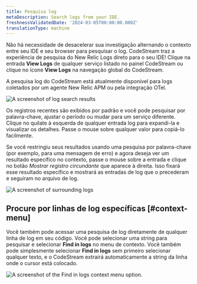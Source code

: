 ```yaml
---
title: Pesquisa log
metaDescription: Search logs from your IDE.
freshnessValidatedDate: '2024-03-05T00:00:00.000Z'
translationType: machine
---
```





Não há necessidade de desacelerar sua investigação alternando o contexto entre seu IDE e seu browser para pesquisar o log. CodeStream traz a experiência de pesquisa do New Relic Logs direto para o seu IDE! Clique na entrada <DoNotTranslate>**View Logs**</DoNotTranslate> de qualquer serviço listado no painel CodeStream ou clique no ícone <DoNotTranslate>**View Logs**</DoNotTranslate> na navegação global do CodeStream.

A pesquisa log do CodeStream está atualmente disponível para logs coletados por um agente New Relic APM ou pela integração OTel.

<img
  title="Search logs"
  alt="A screenshot of log search results"
  src={codestreamLogSearchResults}
/>

Os registros recentes são exibidos por padrão e você pode pesquisar por palavra-chave, ajustar o período ou mudar para um serviço diferente. Clique no quilate à esquerda de qualquer entrada log para expandi-la e visualizar os detalhes. Passe o mouse sobre qualquer valor para copiá-lo facilmente.

Se você restringiu seus resultados usando uma pesquisa por palavra-chave (por exemplo, para uma mensagem de erro) e agora deseja ver um resultado específico no contexto, passe o mouse sobre a entrada e clique no botão _Mostrar registro circundante_ que aparece à direita. Isso fixará esse resultado específico e mostrará as entradas de log que o precederam e seguiram no arquivo de log.

<img
  title="Show surrounding logs"
  alt="A screenshot of surrounding logs"
  src={codestreamLogShowSurrounding}
/>

## Procure por linhas de log específicas [#context-menu]

Você também pode acessar uma pesquisa de log diretamente de qualquer linha de log em seu código. Você pode selecionar uma string para pesquisar e selecionar <DoNotTranslate>**Find in logs**</DoNotTranslate> no menu de contexto. Você também pode simplesmente selecionar <DoNotTranslate>**Find in logs**</DoNotTranslate> sem primeiro selecionar qualquer texto, e o CodeStream extrairá automaticamente a string da linha onde o cursor está colocado.

<img
  title="Search for a specific log line."
  alt="A screenshot of the Find in logs context menu option."
  src={codestreamLogLineSearch}
/>
